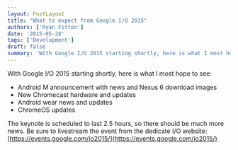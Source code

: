 ```yaml
---
layout: PostLayout
title: "What to expect from Google I/O 2015"
authors: ['Ryan Fitton']
date: '2015-05-28'
tags: ['Development']
draft: false
summary: 'With Google I/O 2015 starting shortly, here is what I most hope to see: Android M announcement with news and Nexus 6 download images New Chromecast hardware and updates Android wear news and updates ChromeOS updates The keynote is scheduled to last 2.5 hours, so there should be much more news. Be sure to livestream ...'
---
```


With Google I/O 2015 starting shortly, here is what I most hope to see:

-   Android M announcement with news and Nexus 6 download images
-   New Chromecast hardware and updates
-   Android wear news and updates
-   ChromeOS updates

The keynote is scheduled to last 2.5 hours, so there should be much more news. Be sure to livestream the event from the dedicate I/O website: [https://events.google.com/io2015/](https://events.google.com/io2015/)
